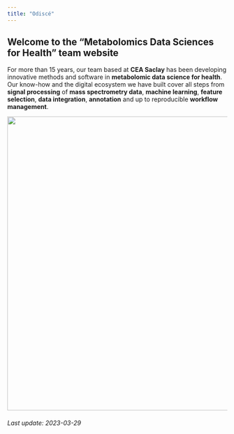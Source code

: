 ```yaml
---
title: "Odiscé"
---
```


## Welcome to the "Metabolomics Data Sciences for Health" team website

For more than 15 years, our team based at **CEA Saclay** has been developing innovative methods and software in **metabolomic data science for health**. Our know-how and the digital ecosystem we have built cover all steps from **signal processing** of **mass spectrometry data**, **machine learning**, **feature selection**, **data integration**, **annotation** and up to reproducible **workflow management**.

![](images/odisce.png){width="673"}

###### Last update: 2023-03-29
